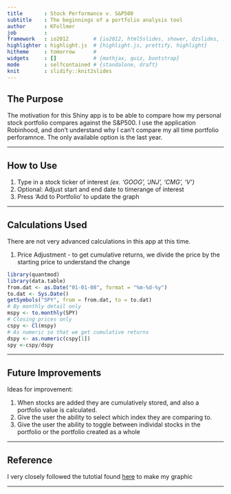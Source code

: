 ```yaml
---
title       : Stock Performance v. S&P500
subtitle    : The beginnings of a portfolio analysis tool
author      : KFollmer
job         : 
framework   : io2012        # {io2012, html5slides, shower, dzslides, ...}
highlighter : highlight.js  # {highlight.js, prettify, highlight}
hitheme     : tomorrow      # 
widgets     : []            # {mathjax, quiz, bootstrap}
mode        : selfcontained # {standalone, draft}
knit        : slidify::knit2slides
---
```


## The Purpose

The motivation for this Shiny app is to be able to compare how my personal stock portfolio compares against the S&P500. I use the application Robinhood, and don't understand why I can't compare my all time portfolio perforamnce. The only available option is the last year.

--- 

## How to Use

1. Type in a stock ticker of interest _(ex. 'GOOG', 'JNJ', 'CMG', 'V')_
2. Optional: Adjust start and end date to timerange of interest
3. Press 'Add to Portfolio' to update the graph

---


## Calculations Used

There are not very advanced calculations in this app at this time.

1. Price Adjustment - to get cumulative returns, we divide the price by the starting price to understand the change

```r
library(quantmod)
library(data.table)
from.dat <- as.Date("01-01-08", format = "%m-%d-%y")
to.dat <- Sys.Date()
getSymbols("SPY", from = from.dat, to = to.dat)
# By monthly detail only
mspy <- to.monthly(SPY)
# Closing prices only
cspy <- Cl(mspy)
# As numeric so that we get cumulative returns
dspy <- as.numeric(cspy[1])
spy <-cspy/dspy
```

---


## Future Improvements

Ideas for improvement:

1. When stocks are added they are cumulatively stored, and also a portfolio value is calculated.
2. Give the user the ability to select which index they are comparing to.
3. Give the user the ability to toggle between individal stocks in the portfolio or the portfolio created as a whole

---

## Reference

I very closely followed the tutotial found [here](http://blog.revolutionanalytics.com/2014/01/quantitative-finance-applications-in-r-plotting-xts-time-series.html) to make my graphic 

---




